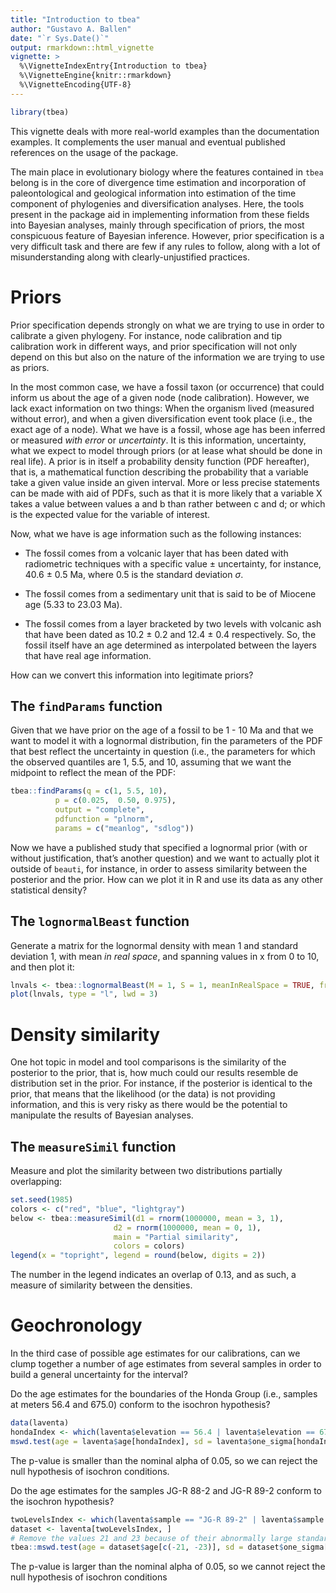 ```yaml
---
title: "Introduction to tbea"
author: "Gustavo A. Ballen"
date: "`r Sys.Date()`"
output: rmarkdown::html_vignette
vignette: >
  %\VignetteIndexEntry{Introduction to tbea}
  %\VignetteEngine{knitr::rmarkdown}
  %\VignetteEncoding{UTF-8}
---
```


```r
library(tbea)
```

This vignette deals with more real-world examples than the documentation examples. It complements the user manual and eventual published references on the usage of the package.

The main place in evolutionary biology where the features contained in `tbea` belong is in the core of divergence time estimation and incorporation of paleontological and geological information into estimation of the time component of phylogenies and diversification analyses. Here, the tools present in the package aid in implementing information from these fields into Bayesian analyses, mainly through specification of priors, the most conspicuous feature of Bayesian inference. However, prior specification is a very difficult task and there are few if any rules to follow, along with a lot of misunderstanding along with clearly-unjustified practices.

# Priors

Prior specification depends strongly on what we are trying to use in order to calibrate a given phylogeny. For instance, node calibration and tip calibration work in different ways, and prior specification will not only depend on this but also on the nature of the information we are trying to use as priors. 

In the most common case, we have a fossil taxon (or occurrence) that could inform us about the age of a given node (node calibration). However, we lack exact information on two things: When the organism lived (measured without error), and when a given diversification event took place (i.e., the exact age of a node). What we have is a fossil, whose age has been inferred or measured *with error* or *uncertainty*. It is this information, uncertainty, what we expect to model through priors (or at lease what should be done in real life). A prior is in itself a probability density function (PDF hereafter), that is, a mathematical function describing the probability that a variable take a given value inside an given interval. More or less precise statements can be made with aid of PDFs, such as that it is more likely that a variable X takes a value between values a and b than rather between c and d; or which is the expected value for the variable of interest.

Now, what we have is age information such as the following instances:

* The fossil comes from a volcanic layer that has been dated with radiometric techniques with a specific value $\pm$ uncertainty, for instance, 40.6 $\pm$ 0.5 Ma, where 0.5 is the standard deviation $\sigma$.

* The fossil comes from a sedimentary unit that is said to be of Miocene age (5.33 to 23.03 Ma).

* The fossil comes from a layer bracketed by two levels with volcanic ash that have been dated as 10.2 $\pm$ 0.2 and 12.4 $\pm$ 0.4 respectively. So, the fossil itself have an age determined as interpolated between the layers that have real age information. 

How can we convert this information into legitimate priors?

## The `findParams` function

Given that we have prior on the age of a fossil to be 1 - 10 Ma and that we want to model it with a lognormal distribution, fin the parameters of the PDF that best reflect the uncertainty in question (i.e., the parameters  for which the observed quantiles are 1, 5.5, and 10, assuming that we want the midpoint to reflect the mean of the PDF:

```r
tbea::findParams(q = c(1, 5.5, 10),
          p = c(0.025,  0.50, 0.975),
          output = "complete",
          pdfunction = "plnorm",
          params = c("meanlog", "sdlog"))
```

Now we have a published study that specified a lognormal prior (with or without justification, that's another question) and we want to actually plot it outside of `beauti`, for instance, in order to assess similarity between the posterior and the prior. How can we plot it in R and use its data as any other statistical density?

## The `lognormalBeast` function

Generate a matrix for the lognormal density with mean 1 and standard deviation 1, with mean *in real space*, and spanning values in x from 0 to 10, and then plot it:

```r
lnvals <- tbea::lognormalBeast(M = 1, S = 1, meanInRealSpace = TRUE, from = 0, to = 10)
plot(lnvals, type = "l", lwd = 3)
```

# Density similarity

One hot topic in model and tool comparisons is the similarity of the posterior to the prior, that is, how much could our results resemble de distribution set in the prior. For instance, if the posterior is identical to the prior, that means that the likelihood (or the data) is not providing information, and this is very risky as there would be the potential to manipulate the results of Bayesian analyses.

## The `measureSimil` function

Measure and plot the similarity between two distributions partially overlapping:

```r
set.seed(1985)
colors <- c("red", "blue", "lightgray")
below <- tbea::measureSimil(d1 = rnorm(1000000, mean = 3, 1),
                       d2 = rnorm(1000000, mean = 0, 1),
                       main = "Partial similarity",
                       colors = colors)
legend(x = "topright", legend = round(below, digits = 2))
```
The number in the legend indicates an overlap of 0.13, and as such, a measure of similarity between the densities.

# Geochronology

In the third case of possible age estimates for our calibrations, can we clump together a number of age estimates from several samples in order to build a general uncertainty for the interval?

Do the age estimates for the boundaries of the Honda Group (i.e., samples at meters 56.4 and 675.0) conform to the isochron hypothesis?

```r
data(laventa)
hondaIndex <- which(laventa$elevation == 56.4 | laventa$elevation == 675.0) 
mswd.test(age = laventa$age[hondaIndex], sd = laventa$one_sigma[hondaIndex])
```
The p-value is smaller than the nominal alpha of 0.05, so we can reject the null hypothesis of isochron conditions.

Do the age estimates for the samples JG-R 88-2 and JG-R 89-2 conform to the isochron hypothesis?

```r
twoLevelsIndex <- which(laventa$sample == "JG-R 89-2" | laventa$sample == "JG-R 88-2")
dataset <- laventa[twoLevelsIndex, ]
# Remove the values 21 and 23 because of their abnormally large standard deviations
tbea::mswd.test(age = dataset$age[c(-21, -23)], sd = dataset$one_sigma[c(-21, -23)])
```

The p-value is larger than the nominal alpha of 0.05, so we cannot reject the null hypothesis of isochron conditions

